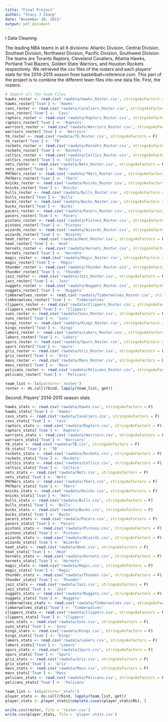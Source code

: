 ```yaml
---
title: "Final Project"
author: "Stacy J Chang"
date: "November 30, 2015"
output: pdf_document
---
```


I Data Cleaning

The leading NBA teams in all 6 divisions: Atlantic Division, Central Division, Southeat Division, Northwest Division, Pacific Division, Southwest Division. The teams are Toranto Raptors, Cleveland Cavaliers, Atlanta Hawks, Portland Trail Blazers, Golden State Warriors, and Houston Rockets respectively. We retrieved the csv files of the rosters and each players' stats for the 2014-2015 season from basketball=reference.com. This part of the project is to combine the different team files into one data file. First, the rosters:

```r
# Import all the team files
hawks_roster <- read.csv('rawdata/Hawks_Roster.csv', stringsAsFactors = F)
hawks_roster['Team'] <- 'Hawks'
cavs_roster <- read.csv('rawdata/Cavaliers_Roster.csv', stringsAsFactors = F)
cavs_roster['Team'] <- 'Cavs'
raptors_roster <- read.csv('rawdata/Raptors_Roster.csv', stringsAsFactors = F)
raptors_roster['Team'] <- 'Raptors'
warriors_roster <- read.csv('rawdata/Warriors_Roster.csv', stringsAsFactors = F)
warriors_roster['Team'] <- 'Warriors'
tb_roster <- read.csv('rawdata/TB_Roster.csv', stringsAsFactors = F)
tb_roster['Team'] <- 'TB'
rockets_roster <- read.csv('rawdata/Rockets_Roster.csv', stringsAsFactors = F)
rockets_roster['Team'] <- 'Rockets'
celtics_roster <- read.csv('rawdata/Celtics_Roster.csv', stringsAsFactors = F)
celtics_roster['Team'] <- 'Celtics'
nets_roster <- read.csv('rawdata/Nets_Roster.csv', stringsAsFactors = F)
nets_roster['Team'] <- 'Nets'
PH76ers_roster <- read.csv('rawdata/76ers_Roster.csv', stringsAsFactors = F)
PH76ers_roster['Team'] <- '76ers'
knicks_roster <- read.csv('rawdata/Knicks_Roster.csv', stringsAsFactors = F)
knicks_roster['Team'] <- 'Knicks'
bulls_roster <- read.csv('rawdata/Bulls_Roster.csv', stringsAsFactors = F)
bulls_roster['Team'] <- 'Bulls'
bucks_roster <- read.csv('rawdata/Bucks_Roster.csv', stringsAsFactors = F)
bucks_roster['Team'] <- 'Bucks'
pacers_roster <- read.csv('rawdata/Pacers_Roster.csv', stringsAsFactors = F)
pacers_roster['Team'] <- 'Pacers'
pistons_roster <- read.csv('rawdata/Pistons_Roster.csv', stringsAsFactors = F)
pistons_roster['Team'] <- 'Pistons'
wizards_roster <- read.csv('rawdata/Wizards_Roster.csv', stringsAsFactors = F)
wizards_roster['Team'] <- 'Wizards'
heat_roster <- read.csv('rawdata/Heat_Roster.csv', stringsAsFactors = F)
heat_roster['Team'] <- 'Heat'
hornets_roster <- read.csv('rawdata/Hornets_Roster.csv', stringsAsFactors = F)
hornets_roster['Team'] <- 'Hornets'
magic_roster <- read.csv('rawdata/Magic_Roster.csv', stringsAsFactors = F)
magic_roster['Team'] <- 'Magic'
thunder_roster <- read.csv('rawdata/Thunder_Roster.csv', stringsAsFactors = F)
thunder_roster['Team'] <- 'Thunder'
jazz_roster <- read.csv('rawdata/Jazz_Roster.csv', stringsAsFactors = F)
jazz_roster['Team'] <- 'Jazz'
nuggets_roster <- read.csv('rawdata/Nuggets_Roster.csv', stringsAsFactors = F)
nuggets_roster['Team'] <- 'Nuggets'
timberwolves_roster <- read.csv('rawdata/Timberwolves_Roster.csv', stringsAsFactors = F)
timberwolves_roster['Team'] <- 'Timberwolves'
clippers_roster <- read.csv('rawdata/Clippers_Roster.csv', stringsAsFactors = F)
clippers_roster['Team'] <- 'Clippers'
suns_roster <- read.csv('rawdata/Suns_Roster.csv', stringsAsFactors = F)
suns_roster['Team'] <- 'Suns'
kings_roster <- read.csv('rawdata/Kings_Roster.csv', stringsAsFactors = F)
kings_roster['Team'] <- 'Kings'
lakers_roster <- read.csv('rawdata/Lakers_Roster.csv', stringsAsFactors = F)
lakers_roster['Team'] <- 'Lakers'
spurs_roster <- read.csv('rawdata/Spurs_Roster.csv', stringsAsFactors = F)
spurs_roster['Team'] <- 'Spurs'
griz_roster <- read.csv('rawdata/Griz_Roster.csv', stringsAsFactors = F)
griz_roster['Team'] <- 'Griz'
mavs_roster <- read.csv('rawdata/Mavs_Roster.csv', stringsAsFactors = F)
mavs_roster['Team'] <- 'Mavs'
pelicans_roster <- read.csv('rawdata/Pelicans_Roster.csv', stringsAsFactors = F)
pelicans_roster['Team'] <- 'Pelicans'

team_list <- ls(pattern='_roster')
roster <- do.call(rbind, lapply(team_list, get))

```

Second: Players' 2014-2015 season stats
```r
hawks_stats <- read.csv('rawdata/Hawks.csv', stringsAsFactors = F)
hawks_stats['Team'] <- 'Hawks'
cavs_stats <- read.csv('rawdata/Cavaliers.csv', stringsAsFactors = F)
cavs_stats['Team'] <- 'Cavs'
raptors_stats <- read.csv('rawdata/Raptors.csv', stringsAsFactors = F)
raptors_stats['Team'] <- 'Raptors'
warriors_stats <- read.csv('rawdata/Warriors.csv', stringsAsFactors = F)
warriors_stats['Team'] <- 'Warriors'
tb_stats <- read.csv('rawdata/TB.csv', stringsAsFactors = F)
tb_stats['Team'] <- 'TB'
rockets_stats <- read.csv('rawdata/Rockets.csv', stringsAsFactors = F)
rockets_stats['Team'] <- 'Rockets'
celtics_stats <- read.csv('rawdata/Celtics.csv', stringsAsFactors = F)
celtics_stats['Team'] <- 'Celtics'
nets_stats <- read.csv('rawdata/Nets.csv', stringsAsFactors = F)
nets_stats['Team'] <- 'Nets'
PH76ers_stats <- read.csv('rawdata/76ers.csv', stringsAsFactors = F)
PH76ers_stats['Team'] <- '76ers'
knicks_stats <- read.csv('rawdata/Knicks.csv', stringsAsFactors = F)
knicks_stats['Team'] <- 'Nets'
bulls_stats <- read.csv('rawdata/Bulls.csv', stringsAsFactors = F)
bulls_stats['Team'] <- 'Bulls'
bucks_stats <- read.csv('rawdata/Bucks.csv', stringsAsFactors = F)
bucks_stats['Team'] <- 'Bucks'
pacers_stats <- read.csv('rawdata/Pacers.csv', stringsAsFactors = F)
pacers_stats['Team'] <- 'Pacers'
pistons_stats <- read.csv('rawdata/Pistons.csv', stringsAsFactors = F)
pistons_stats['Team'] <- 'Pistons'
wizards_stats <- read.csv('rawdata/Wizards.csv', stringsAsFactors = F)
wizards_stats['Team'] <- 'Wizards'
heat_stats <- read.csv('rawdata/Heat.csv', stringsAsFactors = F)
heat_stats['Team'] <- 'Heat'
hornets_stats <- read.csv('rawdata/Hornets.csv', stringsAsFactors = F)
hornets_stats['Team'] <- 'Hornets'
magic_stats <- read.csv('rawdata/Magic.csv', stringsAsFactors = F)
magic_stats['Team'] <- 'Magic'
thunder_stats <- read.csv('rawdata/Thunder.csv', stringsAsFactors = F)
thunder_stats['Team'] <- 'Thunder'
jazz_stats <- read.csv('rawdata/Jazz.csv', stringsAsFactors = F)
jazz_stats['Team'] <- 'Jazz'
nuggets_stats <- read.csv('rawdata/Nuggets.csv', stringsAsFactors = F)
nuggets_stats['Team'] <- 'Nuggets'
timberwolves_stats <- read.csv('rawdata/Timberwolves.csv', stringsAsFactors = F)
timberwolves_stats['Team'] <- 'Timberwolves'
clippers_stats <- read.csv('rawdata/Clippers.csv', stringsAsFactors = F)
clippers_stats['Team'] <- 'Clippers'
suns_stats <- read.csv('rawdata/Suns.csv', stringsAsFactors = F)
suns_stats['Team'] <- 'Suns'
kings_stats <- read.csv('rawdata/Kings.csv', stringsAsFactors = F)
kings_stats['Team'] <- 'Kings'
lakers_stats <- read.csv('rawdata/Lakers.csv', stringsAsFactors = F)
lakers_stats['Team'] <- 'Lakers'
spurs_stats <- read.csv('rawdata/Spurs.csv', stringsAsFactors = F)
spurs_stats['Team'] <- 'Spurs'
griz_stats <- read.csv('rawdata/Griz.csv', stringsAsFactors = F)
griz_stats['Team'] <- 'Griz'
mavs_stats <- read.csv('rawdata/Mavs.csv', stringsAsFactors = F)
mavs_stats['Team'] <- 'Mavs'
pelicans_stats <- read.csv('rawdata/Pelicans.csv', stringsAsFactors = F)
pelicans_stats['Team'] <- 'Pelicans'

team_list <- ls(pattern='_stats')
player_stats <- do.call(rbind, lapply(team_list, get))
player_stats <- player_stats[complete.cases(player_stats$Rk), ]

write.csv(roster, file = 'roster.csv')
write.csv(player_stats, file = 'player stats.csv')
```


